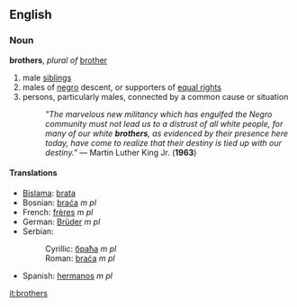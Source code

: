 ==English==

===Noun===
'''brothers''', ''plural of'' [[brother]]
#male [[siblings]]
#males of [[negro]] descent, or supporters of [[equal rights]]
#persons, particularly males, connected by a common cause or situation
#:''"The marvelous new militancy which has engulfed the Negro community must not lead us to a distrust of all white people, for many of our white '''brothers''', as evidenced by their presence here today, have come to realize that their destiny is tied up with our destiny."''  &mdash; Martin Luther King Jr. ('''1963''')

====Translations====
*[[Bislama]]: [[brata]]
*Bosnian: [[braća]] ''m pl''
*French: [[frères]] ''m pl''
*German: [[Brüder]] ''m pl''
*Serbian:
*:Cyrillic: [[браћа]] ''m pl''
*:Roman: [[braća]] ''m pl''
*Spanish: [[hermanos]] ''m pl''

[[it:brothers]]